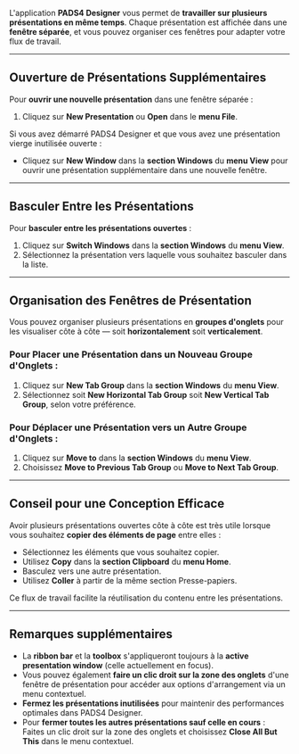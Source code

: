 L'application **PADS4 Designer** vous permet de **travailler sur plusieurs présentations en même temps**. Chaque présentation est affichée dans une **fenêtre séparée**, et vous pouvez organiser ces fenêtres pour adapter votre flux de travail.

***

## **Ouverture de Présentations Supplémentaires**

Pour **ouvrir une nouvelle présentation** dans une fenêtre séparée :

1. Cliquez sur **New Presentation** ou **Open** dans le **menu File**.

Si vous avez démarré PADS4 Designer et que vous avez une présentation vierge inutilisée ouverte :

* Cliquez sur **New Window** dans la **section Windows** du **menu View** pour ouvrir une présentation supplémentaire dans une nouvelle fenêtre.

***

## **Basculer Entre les Présentations**

Pour **basculer entre les présentations ouvertes** :

1. Cliquez sur **Switch Windows** dans la **section Windows** du **menu View**.
2. Sélectionnez la présentation vers laquelle vous souhaitez basculer dans la liste.

***

## **Organisation des Fenêtres de Présentation**

Vous pouvez organiser plusieurs présentations en **groupes d'onglets** pour les visualiser côte à côte — soit **horizontalement** soit **verticalement**.

### **Pour Placer une Présentation dans un Nouveau Groupe d'Onglets :**

1. Cliquez sur **New Tab Group** dans la **section Windows** du **menu View**.
2. Sélectionnez soit **New Horizontal Tab Group** soit **New Vertical Tab Group**, selon votre préférence.

### **Pour Déplacer une Présentation vers un Autre Groupe d'Onglets :**

1. Cliquez sur **Move to** dans la **section Windows** du **menu View**.
2. Choisissez **Move to Previous Tab Group** ou **Move to Next Tab Group**.

***

## **Conseil pour une Conception Efficace**

Avoir plusieurs présentations ouvertes côte à côte est très utile lorsque vous souhaitez **copier des éléments de page** entre elles :

* Sélectionnez les éléments que vous souhaitez copier.
* Utilisez **Copy** dans la **section Clipboard** du **menu Home**.
* Basculez vers une autre présentation.
* Utilisez **Coller** à partir de la même section Presse-papiers.

Ce flux de travail facilite la réutilisation du contenu entre les présentations.

***

## **Remarques supplémentaires**

* La **ribbon bar** et la **toolbox** s'appliqueront toujours à la **active presentation window** (celle actuellement en focus).
* Vous pouvez également **faire un clic droit sur la zone des onglets** d'une fenêtre de présentation pour accéder aux options d'arrangement via un menu contextuel.
* **Fermez les présentations inutilisées** pour maintenir des performances optimales dans PADS4 Designer.
* Pour **fermer toutes les autres présentations sauf celle en cours** :\
  Faites un clic droit sur la zone des onglets et choisissez **Close All But This** dans le menu contextuel.

